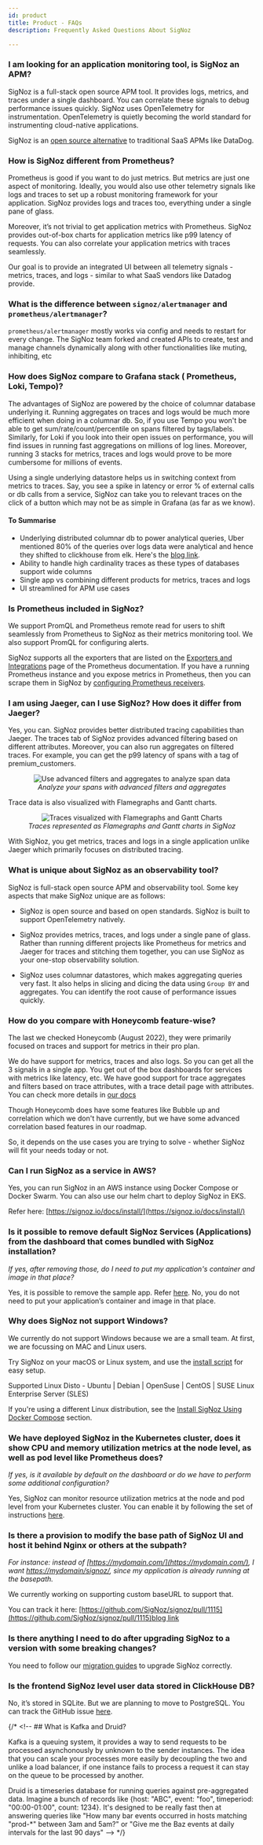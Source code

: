 ```yaml
---
id: product
title: Product - FAQs
description: Frequently Asked Questions About SigNoz

---
```


### I am looking for an application monitoring tool, is SigNoz an APM?

SigNoz is a full-stack open source APM tool. It provides logs, metrics, and traces under a single dashboard. You can correlate these signals to debug performance issues quickly. SigNoz uses OpenTelemetry for instrumentation. OpenTelemetry is quietly becoming the world standard for instrumenting cloud-native applications.

SigNoz is an [open source alternative](https://signoz.io/blog/open-source-datadog-alternative/) to traditional SaaS APMs like DataDog.

### How is SigNoz different from Prometheus?

Prometheus is good if you want to do just metrics. But metrics are just one aspect of monitoring. Ideally, you would also use other telemetry signals like logs and traces to set up a robust monitoring framework for your application. SigNoz provides logs and traces too, everything under a single pane of glass.

Moreover, it’s not trivial to get application metrics with Prometheus. SigNoz provides out-of-box charts for application metrics like p99 latency of requests. You can also correlate your application metrics with traces seamlessly.

Our goal is to provide an integrated UI between all telemetry signals - metrics, traces, and logs - similar to what SaaS vendors like Datadog provide.

### What is the difference between `signoz/alertmanager` and `prometheus/alertmanager`?

`prometheus/alertmanager` mostly works via config and needs to restart for every change. The SigNoz team forked and created APIs to create, test and manage channels dynamically along with other functionalities like muting, inhibiting, etc

### How does SigNoz compare to Grafana stack ( Prometheus, Loki, Tempo)?

The advantages of SigNoz are powered by the choice of columnar database underlying it. Running aggregates on traces and logs would be much more efficient when doing in a columnar db. So, if you use Tempo you won't be able to get sum/rate/count/percentile on spans filtered by tags/labels. Similarly, for Loki if you look into their open issues on performance, you will find issues in running fast aggregations on millions of log lines.
Moreover, running 3 stacks for metrics, traces and logs would prove to be more cumbersome for millions of events.

Using a single underlying datastore helps us in switching context from metrics to traces. Say, you see a spike in latency or error % of external calls or db calls from a service, SigNoz can take you to relevant traces on the click of a button which may not be as simple in Grafana (as far as we know).

#### To Summarise

- Underlying distributed columnar db to power analytical queries, Uber mentioned 80% of the queries over logs data were analytical and hence they shifted to clickhouse from elk. Here's the <a href="https://www.uber.com/en-IN/blog/logging/" rel="noopener noreferrer nofollow" target="_blank">blog link</a>.
- Ability to handle high cardinality traces as these types of databases support wide columns
- Single app vs combining different products for metrics, traces and logs
- UI streamlined for APM use cases

### Is Prometheus included in SigNoz?

We support PromQL and Prometheus remote read for users to shift seamlessly from Prometheus to SigNoz as their metrics monitoring tool. We also support PromQL for configuring alerts.

SigNoz supports all the exporters that are listed on the <a href="https://prometheus.io/docs/instrumenting/exporters/" rel="noopener noreferrer nofollow" target="_blank">Exporters and Integrations</a> page of the Prometheus documentation. If you have a running Prometheus instance and you expose metrics in Prometheus, then you can scrape them in SigNoz by [configuring Prometheus receivers](https://signoz.io/docs/userguide/send-metrics/#enable-a-prometheus-receiver).

### I am using Jaeger, can I use SigNoz? How does it differ from Jaeger?

Yes, you can. SigNoz provides better distributed tracing capabilities than Jaeger. The traces tab of SigNoz provides advanced filtering based on different attributes. Moreover, you can also run aggregates on filtered traces. For example, you can get the p99 latency of spans with a tag of premium_customers.

<figure data-zoomable align='center'>
    <img src="/img/blog/common/trace_filter_apply_aggregates.webp" alt="Use advanced filters and aggregates to analyze span data"/>
    <figcaption><i>Analyze your spans with advanced filters and aggregates</i></figcaption>
</figure>


Trace data is also visualized with Flamegraphs and Gantt charts.

<figure data-zoomable align='center'>
    <img src="/img/blog/common/signoz_flamegraphs.webp" alt="Traces visualized with Flamegraphs and Gantt Charts"/>
    <figcaption><i>Traces represented as Flamegraphs and Gantt charts in SigNoz</i></figcaption>
</figure>


With SigNoz, you get metrics, traces and logs in a single application unlike Jaeger which primarily focuses on distributed tracing.


### What is unique about SigNoz as an observability tool?

SigNoz is full-stack open source APM and observability tool. Some key aspects that make SigNoz unique are as follows:

- SigNoz is open source and based on open standards. SigNoz is built to support OpenTelemetry natively.

- SigNoz provides metrics, traces, and logs under a single pane of glass. Rather than running different projects like Prometheus for metrics and Jaeger for traces and stitching them together, you can use SigNoz as your one-stop observability solution.

- SigNoz uses columnar datastores, which makes aggregating queries very fast. It also helps in slicing and dicing the data using `Group BY` and aggregates. You can identify the root cause of performance issues quickly.

### How do you compare with Honeycomb feature-wise?

The last we checked Honeycomb (August 2022), they were primarily focused on traces and support for metrics in their pro plan.

We do have support for metrics, traces and also logs. So you can get all the 3 signals in a single app. You get out of the box dashboards for services with metrics like latency, etc. We have good support for trace aggregates and filters based on trace attributes, with a trace detail page with attributes. You can check more details in [our docs](https://signoz.io/docs/userguide/traces/)

Though Honeycomb does have some features like Bubble up and correlation which we don't have currently, but we have some advanced correlation based features in our roadmap.

So, it depends on the use cases you are trying to solve - whether SigNoz will fit your needs today or not.


### Can I run SigNoz as a service in AWS?

Yes, you can run SigNoz in an AWS instance using Docker Compose or Docker Swarm. You can also use our helm chart to deploy SigNoz in EKS.

Refer here: [https://signoz.io/docs/install/](https://signoz.io/docs/install/)


### Is it possible to remove default SigNoz Services (Applications) from the dashboard that comes bundled with SigNoz installation?

*If yes, after removing those, do I need to put my application's container and image in that place?*

Yes, it is possible to remove the sample app. Refer [here](https://signoz.io/docs/operate/docker-standalone/#remove-the-sample-application). No, you do not need to put your application’s container and image in that place.


### Why does SigNoz not support Windows?

We currently do not support Windows because we are a small team. At first, we are focussing on MAC and Linux users.

Try SigNoz on your macOS or Linux system, and use the [install script](https://signoz.io/docs/install/#install-signoz-using-the-install-script) for easy setup.

Supported Linux Disto - Ubuntu | Debian | OpenSuse | CentOS | SUSE Linux Enterprise Server (SLES)

If you're using a different Linux distribution, see the [Install SigNoz Using Docker Compose](https://signoz.io/docs/install/#install-signoz-using-docker-compose) section.



### We have deployed SigNoz in the Kubernetes cluster, does it show CPU and memory utilization metrics at the node level, as well as pod level like Prometheus does? 

*If yes, is it available by default on the dashboard or do we have to perform some additional configuration?*

Yes, SigNoz can monitor resource utilization metrics at the node and pod level from your Kubernetes cluster. You can enable it by following the set of instructions [here](https://signoz.io/docs/tutorial/kubernetes-infra-metrics/#steps-to-export-k8s-metrics-to-signoz).


### Is there a provision to modify the base path of SigNoz UI and host it behind Nginx or others at the subpath?

*For instance: instead of [https://mydomain.com/](https://mydomain.com/), I want [https://mydomain/signoz/](https://mydomain/signoz/), since my application is already running at the basepath.*

We currently working on supporting custom baseURL to support that.

You can track it here: [https://github.com/SigNoz/signoz/pull/1115](https://github.com/SigNoz/signoz/pull/1115)<a href="https://www.uber.com/en-IN/blog/logging/" rel="noopener noreferrer nofollow" target="_blank">blog link</a>


### Is there anything I need to do after upgrading SigNoz to a version with some breaking changes?

You need to follow our [migration guides](https://signoz.io/docs/operate/migration/) to upgrade SigNoz correctly.


### Is the frontend SigNoz level user data stored in ClickHouse DB?

No, it’s stored in SQLite. But we are planning to move to PostgreSQL. You can track the GitHub issue <a href="https://github.com/SigNoz/signoz/issues/941" rel="noopener noreferrer nofollow" target="_blank">here</a>.



{/* <!-- ## What is Kafka and Druid?

Kafka is a queuing system, it provides a way to send requests to be processed asynchonously by unknown to the sender instances. The idea that you can scale your processes more easily by decoupling the two and unlike a load balancer, if one instance fails to process a request it can stay on the queue to be processed by another.

Druid is a timeseries database for running queries against pre-aggregated data. Imagine a bunch of records like {host: "ABC", event: "foo", timeperiod: "00:00-01:00", count: 1234}. It's designed to be really fast then at answering queries like "How many bar events occurred in hosts matching "prod-\*" between 3am and 5am?" or "Give me the Baz events at daily intervals for the last 90 days" --> */}
